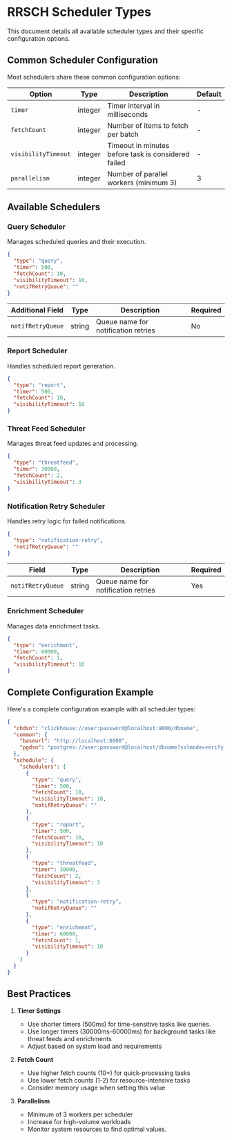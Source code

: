 # RRSCH Scheduler Types

This document details all available scheduler types and their specific configuration options.

## Common Scheduler Configuration

Most schedulers share these common configuration options:

| Option | Type | Description | Default |
|--------|------|-------------|---------|
| `timer` | integer | Timer interval in milliseconds | - |
| `fetchCount` | integer | Number of items to fetch per batch | - |
| `visibilityTimeout` | integer | Timeout in minutes before task is considered failed | - |
| `parallelism` | integer | Number of parallel workers (minimum 3) | 3 |

## Available Schedulers

### Query Scheduler
Manages scheduled queries and their execution.

```json
{
  "type": "query",
  "timer": 500,
  "fetchCount": 10,
  "visibilityTimeout": 10,
  "notifRetryQueue": ""
}
```

| Additional Field | Type | Description | Required |
|-----------------|------|-------------|-----------|
| `notifRetryQueue` | string | Queue name for notification retries | No |

### Report Scheduler
Handles scheduled report generation.

```json
{
  "type": "report",
  "timer": 500,
  "fetchCount": 10,
  "visibilityTimeout": 10
}
```

### Threat Feed Scheduler
Manages threat feed updates and processing.

```json
{
  "type": "threatfeed",
  "timer": 30000,
  "fetchCount": 2,
  "visibilityTimeout": 3
}
```

### Notification Retry Scheduler
Handles retry logic for failed notifications.

```json
{
  "type": "notification-retry",
  "notifRetryQueue": ""
}
```

| Field | Type | Description | Required |
|-------|------|-------------|-----------|
| `notifRetryQueue` | string | Queue name for notification retries | Yes |

### Enrichment Scheduler
Manages data enrichment tasks.

```json
{
  "type": "enrichment",
  "timer": 60000,
  "fetchCount": 1,
  "visibilityTimeout": 10
}
```

## Complete Configuration Example

Here's a complete configuration example with all scheduler types:

```json
{
  "chdsn": "clickhouse://user:password@localhost:9000/dbname",
  "common": {
    "baseurl": "http://localhost:8000",
    "pgdsn": "postgres://user:password@localhost/dbname?sslmode=verify-full"
  },
  "schedule": {
    "schedulers": [
      {
        "type": "query",
        "timer": 500,
        "fetchCount": 10,
        "visibilityTimeout": 10,
        "notifRetryQueue": ""
      },
      {
        "type": "report",
        "timer": 500,
        "fetchCount": 10,
        "visibilityTimeout": 10
      },
      {
        "type": "threatfeed",
        "timer": 30000,
        "fetchCount": 2,
        "visibilityTimeout": 3
      },
      {
        "type": "notification-retry",
        "notifRetryQueue": ""
      },
      {
        "type": "enrichment",
        "timer": 60000,
        "fetchCount": 1,
        "visibilityTimeout": 10
      }
    ]
  }
}
```

## Best Practices

1. **Timer Settings**
   - Use shorter timers (500ms) for time-sensitive tasks like queries.
   - Use longer timers (30000ms-60000ms) for background tasks like threat feeds and enrichments
   - Adjust based on system load and requirements

2. **Fetch Count**
   - Use higher fetch counts (10+) for quick-processing tasks
   - Use lower fetch counts (1-2) for resource-intensive tasks
   - Consider memory usage when setting this value

3. **Parallelism**
   - Minimum of 3 workers per scheduler
   - Increase for high-volume workloads
   - Monitor system resources to find optimal values.
